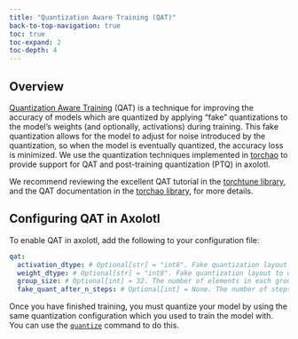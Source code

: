 ```yaml
---
title: "Quantization Aware Training (QAT)"
back-to-top-navigation: true
toc: true
toc-expand: 2
toc-depth: 4
---
```


## Overview

[Quantization Aware Training](https://pytorch.org/blog/introduction-to-quantization-on-pytorch/#quantization-aware-training) (QAT) is a technique for improving the accuracy of models which are quantized
by applying "fake" quantizations to the model's weights (and optionally, activations) during training. This fake
quantization allows for the model to adjust for noise introduced by the quantization, so when the model is eventually
quantized, the accuracy loss is minimized. We use the quantization techniques implemented in [torchao](https://github.com/pytorch/ao) to provide
support for QAT and post-training quantization (PTQ) in axolotl.

We recommend reviewing the excellent QAT tutorial in the [torchtune library](https://pytorch.org/torchtune/main/tutorials/qat_finetune.html#quantizing-the-qat-model),
and the QAT documentation in the [torchao library](https://github.com/pytorch/ao/tree/main/torchao/quantization/qat), for more details.

## Configuring QAT in Axolotl

To enable QAT in axolotl, add the following to your configuration file:

```yaml
qat:
  activation_dtype: # Optional[str] = "int8". Fake quantization layout to use for activation quantization. Valid options are "int4" and "int8"
  weight_dtype: # Optional[str] = "int8". Fake quantization layout to use for weight quantization. Valid options are "int4" and "int8"
  group_size: # Optional[int] = 32. The number of elements in each group for per-group fake quantization
  fake_quant_after_n_steps: # Optional[int] = None. The number of steps to apply fake quantization after
```

Once you have finished training, you must quantize your model by using the same quantization configuration which you used to train the model with. You can use the [`quantize`](./quantize.html) command  to do this.
